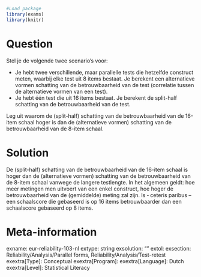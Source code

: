 ```r
#Load package
library(exams)
library(knitr)
```
Question
========
Stel je de volgende twee scenario's voor:

- Je hebt twee verschillende, maar parallelle tests die hetzelfde construct meten, waarbij elke test uit 8 items bestaat. Je berekent een alternatieve vormen schatting van de betrouwbaarheid van de test (correlatie tussen de alternatieve vormen van een test).
- Je hebt één test die uit 16 items bestaat. Je berekent de split-half schatting van de betrouwbaarheid van de test.

Leg uit waarom de (split-half) schatting van de betrouwbaarheid van de 16-item schaal hoger is dan de (alternatieve vormen) schatting van de betrouwbaarheid van de 8-item schaal.

Solution
========
De (split-half) schatting van de betrouwbaarheid van de 16-item schaal is hoger dan de (alternatieve vormen) schatting van de betrouwbaarheid van de 8-item schaal vanwege de langere testlengte. In het algemeen geldt: hoe meer metingen men uitvoert van een enkel construct, hoe hoger de betrouwbaarheid van de (gemiddelde) meting zal zijn. Is ‐ ceteris paribus – een schaalscore die gebaseerd is op 16 items betrouwbaarder dan een schaalscore gebaseerd op 8 items.

Meta-information
================
exname: eur-reliability-103-nl
extype: string
exsolution: ""
extol: 
exsection: Reliability/Analysis/Parallel forms, Reliability/Analysis/Test-retest
exextra[Type]: Conceptual
exextra[Program]: 
exextra[Language]: Dutch
exextra[Level]: Statistical Literacy
